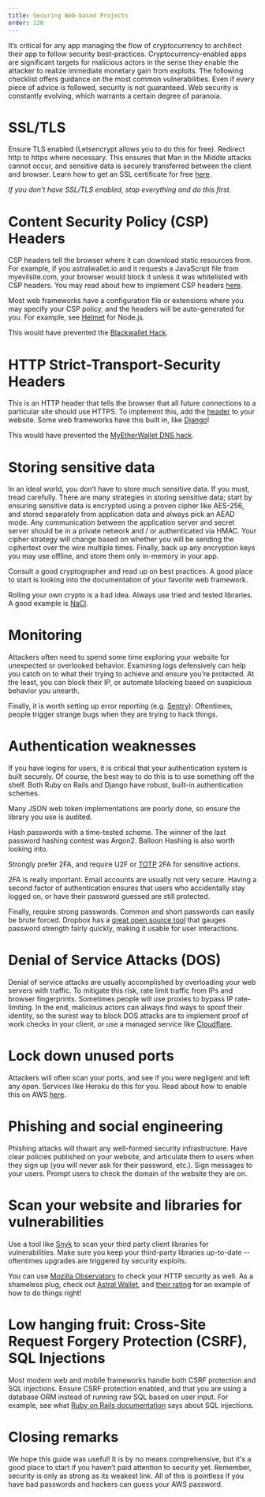 ```yaml
---
title: Securing Web-based Projects
order: 120
---
```


It’s critical for any app managing the flow of cryptocurrency to architect their app to follow
security best-practices. Cryptocurrency-enabled apps are significant targets for malicious
actors in the sense they enable the attacker to realize immediate monetary gain from exploits.
The following checklist offers guidance on the most common vulnerabilities. Even if every piece
of advice is followed, security is not guaranteed. Web security is constantly evolving, which
warrants a certain degree of paranoia.

# SSL/TLS

Ensure TLS enabled (Letsencrypt allows you to do this for free). Redirect http to https where
necessary. This ensures that Man in the Middle attacks cannot occur, and sensitive data is
securely transferred between the client and browser. Learn how to get an SSL certificate for free
[here](https://letsencrypt.org/getting-started/).

*If you don’t have SSL/TLS enabled, stop everything and do this first.*

# Content Security Policy (CSP) Headers

CSP headers tell the browser where it can download static resources from. For example, if you
astralwallet.io and it requests a JavaScript file from myevilsite.com, your browser would block
it unless it was whitelisted with CSP headers. You may read about how to implement CSP headers
[here](https://developer.mozilla.org/en-US/docs/Web/HTTP/CSP).

Most web frameworks have a configuration file or extensions where you may specify
your CSP policy, and the headers will be auto-generated for you. For example, see
[Helmet](https://www.npmjs.com/package/helmet) for Node.js.

This would have prevented the [Blackwallet
Hack](https://www.ccn.com/yet-another-crypto-wallet-hack-causes-users-lose-400000/).

# HTTP Strict-Transport-Security Headers

This is an HTTP header that tells the browser that all future
connections to a particular site should use HTTPS. To implement this, add the
[header](https://developer.mozilla.org/en-US/docs/Web/HTTP/Headers/Strict-Transport-Security)
to your website. Some web frameworks have this built in, like
[Django](https://docs.djangoproject.com/en/2.0/topics/security/#ssl-https)!

This would have prevented the [MyEtherWallet DNS
hack](https://bitcoinmagazine.com/articles/popular-ether-wallet-mew-hijacked-dns-attack/).


# Storing sensitive data

In an ideal world, you don’t have to store much sensitive data. If you must, tread
carefully. There are many strategies in storing sensitive data; start by ensuring sensitive
data is encrypted using a proven cipher like AES-256, and stored separately from application
data and always pick an AEAD mode. Any communication between the application server and secret
server should be in a private network and / or authenticated via HMAC. Your cipher strategy will
change based on whether you will be sending the ciphertext over the wire multiple times. Finally,
back up any encryption keys you may use offline, and store them only in-memory in your app.

Consult a good cryptographer and read up on best practices. A good place to start is looking
into the documentation of your favorite web framework.

Rolling your own crypto is a bad idea. Always use tried and tested libraries. A good example is
[NaCl](https://en.wikipedia.org/wiki/NaCl_(software)).

# Monitoring
Attackers often need to spend some time exploring your website for unexpected or overlooked
behavior. Examining logs defensively can help you catch on to what their trying to achieve and
ensure you’re protected. At the least, you can block their IP, or automate blocking based on
suspicious behavior you unearth.

Finally, it is worth setting up error reporting (e.g. [Sentry](https://sentry.io/welcome/)):
Oftentimes, people trigger strange bugs when they are trying to hack things.

# Authentication weaknesses

If you have logins for users, it is critical that your authentication system is built securely. Of
course, the best way to do this is to use something off the shelf. Both Ruby on Rails and Django
have robust, built-in authentication schemes.

Many JSON web token implementations are poorly done, so ensure the library you use is audited.

Hash passwords with a time-tested scheme. The winner of the last password hashing contest was
Argon2. Balloon Hashing is also worth looking into.

Strongly prefer 2FA, and require U2F or [TOTP](https://tools.ietf.org/html/rfc6238) 2FA for
sensitive actions.

2FA is really important. Email accounts are usually not very secure. Having a second factor
of authentication ensures that users who accidentally stay logged on, or have their password
guessed are still protected.

Finally, require strong passwords. Common and short passwords
can easily be brute forced. Dropbox has a [great open source
tool](https://blogs.dropbox.com/tech/2012/04/zxcvbn-realistic-password-strength-estimation/)
that gauges password strength fairly quickly, making it usable for user interactions.

# Denial of Service Attacks (DOS)

Denial of service attacks are usually accomplished by overloading your web servers with traffic. To
mitigate this risk, rate limit traffic from IPs and browser fingerprints. Sometimes people will
use proxies to bypass IP rate-limiting. In the end, malicious actors can always find ways to
spoof their identity, so the surest way to block DOS attacks are to implement proof of work checks
in your client, or use a managed service like [Cloudflare](https://www.cloudflare.com/ddos/).

# Lock down unused ports

Attackers will often scan your ports, and see if you were negligent and left any
open. Services like Heroku do this for you. Read about how to enable this on AWS
[here](https://docs.aws.amazon.com/AWSEC2/latest/UserGuide/authorizing-access-to-an-instance.html).

# Phishing and social engineering

Phishing attacks will thwart any well-formed security infrastructure. Have clear policies
published on your website, and articulate them to users when they sign up (you will never ask
for their password, etc.). Sign messages to your users. Prompt users to check the domain of
the website they are on.

# Scan your website and libraries for vulnerabilities

Use a tool like [Snyk](https://snyk.io/) to scan your third party client libraries for
vulnerabilities. Make sure you keep your third-party libraries up-to-date -- oftentimes upgrades
are triggered by security exploits.

You can use [Mozilla Observatory](https://observatory.mozilla.org/) to check your HTTP security
as well. As a shameless plug, check out [Astral Wallet](https://astralwallet.io), and [their
rating](https://observatory.mozilla.org/analyze/astralwallet.io) for an example of how to do
things right!

# Low hanging fruit: Cross-Site Request Forgery Protection (CSRF), SQL Injections

Most modern web and mobile frameworks handle both CSRF protection and SQL
injections. Ensure CSRF protection enabled, and that you are using a database ORM
instead of running raw SQL based on user input. For example, see what [Ruby on Rails
documentation](http://guides.rubyonrails.org/security.html#sql-injection) says about SQL
injections.

# Closing remarks

We hope this guide was useful! It is by no means comprehensive, but it's a good place to start if
you haven’t paid attention to security yet. Remember, security is only as strong as its weakest
link. All of this is pointless if you have bad passwords and hackers can guess your AWS password.
